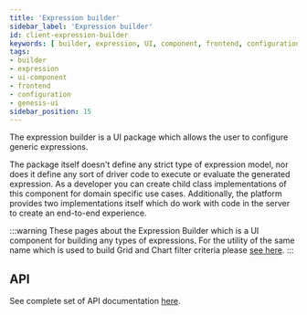```yaml
---
title: 'Expression builder'
sidebar_label: 'Expression builder'
id: client-expression-builder
keywords: [ builder, expression, UI, component, frontend, configuration, dynamic, generator ]
tags:
- builder
- expression
- ui-component
- frontend
- configuration
- genesis-ui
sidebar_position: 15
---
```


The expression builder is a UI package which allows the user to configure generic expressions.

The package itself doesn't define any strict type of expression model, nor does it define any
sort of driver code to execute or evaluate the generated expression. As a developer you can create child class implementations of this component for domain specific use cases. Additionally, the platform provides two implementations itself which do work with code in the server to create an end-to-end experience.

:::warning
These pages about the Expression Builder which is a UI component for building any types of expressions. For the utility of the same name which is used to build Grid and Chart filter criteria please [see here](../criteria/expression-builder/).
:::

## API

See complete set of API documentation [here](./docs/api/).
